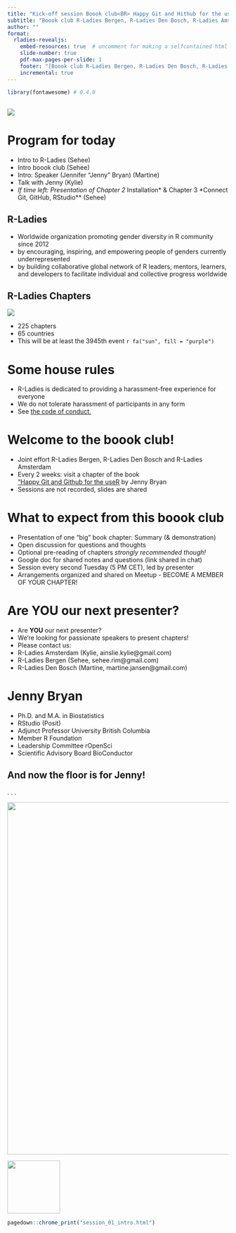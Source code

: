 ---
title: "Kick-off session Boook club<BR> Happy Git and Hithub for the useR"
subtitle: "Boook club R-Ladies Bergen, R-Ladies Den Bosch, R-Ladies Amsterdam"
author: ""
format: 
  rladies-revealjs:
    embed-resources: true  # uncomment for making a selfcontained html for sharing
    slide-number: true
    pdf-max-pages-per-slide: 1
    footer: "[Boook club R-Ladies Bergen, R-Ladies Den Bosch, R-Ladies Amsterdam]"
    incremental: true
---

```{r}
library(fontawesome) # 0.4.0

```

##  {background-color="#562457"}

![](session_01.png){fig-align="center"}

# Program for today

-  Intro to R-Ladies   (Sehee)
-  Intro boook club    (Sehee)
-  Intro: Speaker (Jennifer "Jenny" Bryan)  (Martine)
-  Talk with Jenny     (Kylie)
-  *If time left: Presentation of Chapter 2 *Installation* & Chapter 3 *Connect Git, GitHub, RStudio** (Sehee)


## R-Ladies {background-image="border.png"}

-   Worldwide organization promoting gender diversity in R community since 2012
-   by encouraging, inspiring, and empowering people of genders currently underrepresented
-   by building collaborative global network of R leaders, mentors, learners, and developers to facilitate individual and collective progress worldwide

## R-Ladies Chapters

![](chapters.png){fig-align="left"}

-   225 chapters
-   65 countries
-   This will be at least the 3945th event `r fa("sun", fill = "purple")`


# Some house rules

-  R-Ladies is dedicated to providing a harassment-free experience for everyone
-  We do not tolerate harassment of participants in any form
-  See [the code of conduct.](https://rladies.org/coc/)

# Welcome to the boook club!

- Joint effort R-Ladies Bergen, R-Ladies Den Bosch and R-Ladies Amsterdam  
- Every 2 weeks: visit a chapter of the book  
["Happy Git and Github for the useR](https://happygitwithr.com/) by Jenny Bryan
- Sessions are not recorded, slides are shared 

# What to expect from this boook club

-  Presentation of one "big" book chapter: Summary (& demonstration)
-  Open discussion for questions and thoughts
-  Optional pre-reading of chapters *strongly recommended though!*
-  Google doc for shared notes and questions (link shared in chat)
-  Session every second Tuesday (5 PM CET), led by presenter
-  Arrangements organized and shared on Meetup - BECOME A MEMBER OF YOUR CHAPTER!

# Are YOU our next presenter?
-  Are **YOU** our next presenter?
-  We’re looking for passionate speakers to present chapters!
-  Please contact us:
-  R-Ladies Amsterdam (Kylie, ainslie.kylie@gmail.com)
-  R-Ladies Bergen    (Sehee, sehee.rim@gmail.com)
-  R-Ladies Den Bosch  (Martine, martine.jansen@gmail.com)

# Jenny Bryan

-  Ph.D. and M.A. in Biostatistics
-  RStudio (Posit)
-  Adjunct Professor University British Columbia
-  Member R Foundation
-  Leadership Committee rOpenSci
-  Scientific Advisory Board BioConductor


## And now the floor is for Jenny!

. . .

![](tenor.gif){.absolute top=100 left=0 width="800"}

![](gitwit.png){.absolute top=130 left=280 width=120 }


```{r, eval = FALSE}
pagedown::chrome_print("session_01_intro.html")

```



